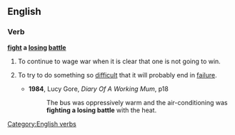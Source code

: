 ==English==

===Verb===
 
'''[[fight]] a [[losing]] [[battle]]'''
[[Category:English verbs]]

# To continue to wage war when it is clear that one is not going to win.
# {{context|idiomatic}}To try to do something so [[difficult]] that it will probably end in [[failure]].
#* '''1984''', Lucy Gore, ''Diary Of A Working Mum'', p18
#*: The bus was oppressively warm and the air-conditioning was '''fighting a losing battle''' with the heat.